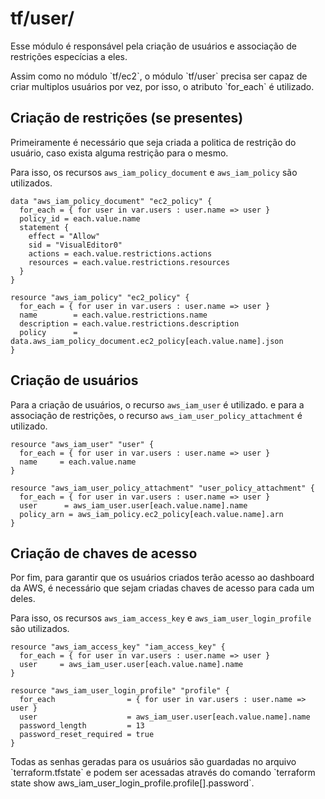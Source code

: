 
# tf/user/

Esse módulo é responsável pela criação de usuários e associação de restrições especícias a eles.

<Callout emoji="⚠️">
    Assim como no módulo `tf/ec2`, o módulo `tf/user` precisa ser capaz de criar multiplos usuários por vez, por isso,
    o atributo `for_each` é utilizado.
</Callout>


## Criação de restrições (se presentes)

Primeiramente é necessário que seja criada a politica de restrição
do usuário, caso exista alguma restrição para o mesmo.

Para isso, os recursos `aws_iam_policy_document` e `aws_iam_policy` são utilizados.

```hcl
data "aws_iam_policy_document" "ec2_policy" {
  for_each = { for user in var.users : user.name => user }
  policy_id = each.value.name
  statement {
    effect = "Allow"
    sid = "VisualEditor0"
    actions = each.value.restrictions.actions
    resources = each.value.restrictions.resources
  }
}

resource "aws_iam_policy" "ec2_policy" {
  for_each = { for user in var.users : user.name => user }
  name        = each.value.restrictions.name
  description = each.value.restrictions.description
  policy      = data.aws_iam_policy_document.ec2_policy[each.value.name].json
}
```

## Criação de usuários

Para a criação de usuários, o recurso `aws_iam_user` é utilizado. e para a associação de restrições, o recurso `aws_iam_user_policy_attachment` é utilizado.

```hcl
resource "aws_iam_user" "user" {
  for_each = { for user in var.users : user.name => user }
  name     = each.value.name
}

resource "aws_iam_user_policy_attachment" "user_policy_attachment" {
  for_each = { for user in var.users : user.name => user }
  user      = aws_iam_user.user[each.value.name].name
  policy_arn = aws_iam_policy.ec2_policy[each.value.name].arn
}
```

## Criação de chaves de acesso

Por fim, para garantir que os usuários criados terão acesso ao dashboard da AWS, 
é necessário que sejam criadas chaves de acesso para cada um deles.

Para isso, os recursos `aws_iam_access_key` e `aws_iam_user_login_profile` são utilizados.

```hcl
resource "aws_iam_access_key" "iam_access_key" {
  for_each = { for user in var.users : user.name => user }
  user     = aws_iam_user.user[each.value.name].name
}

resource "aws_iam_user_login_profile" "profile" {
  for_each                = { for user in var.users : user.name => user }
  user                    = aws_iam_user.user[each.value.name].name
  password_length         = 13
  password_reset_required = true
}
```

<Callout emoji="⚠️">
    Todas as senhas geradas para os usuários são guardadas no arquivo `terraform.tfstate` e podem ser acessadas
    através do comando `terraform state show aws_iam_user_login_profile.profile[<user_name>].password`.
</Callout>